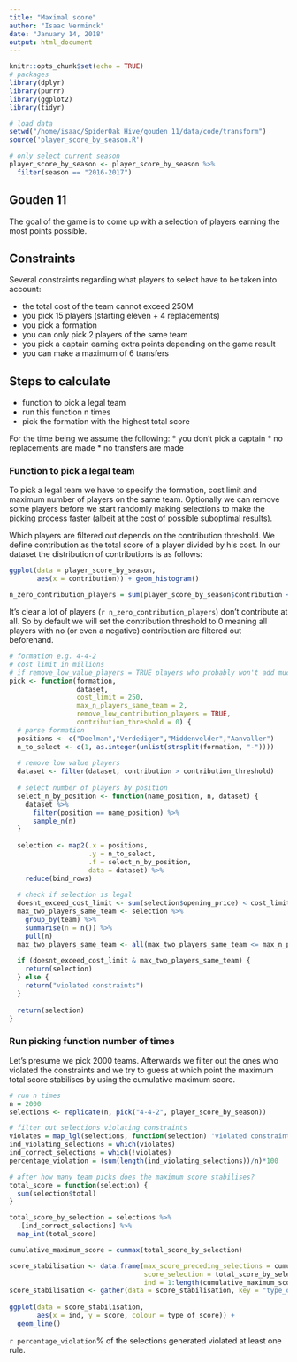 ```yaml
---
title: "Maximal score"
author: "Isaac Verminck"
date: "January 14, 2018"
output: html_document
---
```


```r
knitr::opts_chunk$set(echo = TRUE)
# packages
library(dplyr)
library(purrr)
library(ggplot2)
library(tidyr)

# load data
setwd("/home/isaac/SpiderOak Hive/gouden_11/data/code/transform")
source('player_score_by_season.R')

# only select current season
player_score_by_season <- player_score_by_season %>%
  filter(season == "2016-2017")
```

## Gouden 11

The goal of the game is to come up with a selection of players earning the most points possible. 

## Constraints

Several constraints regarding what players to select have to be taken into account:

* the total cost of the team cannot exceed 250M
* you pick 15 players (starting eleven + 4 replacements)
* you pick a formation
* you can only pick 2 players of the same team
* you pick a captain earning extra points depending on the game result
* you can make a maximum of 6 transfers 

## Steps to calculate

* function to pick a legal team
* run this function n times
* pick the formation with the highest total score

For the time being we assume the following:
* you don't pick a captain
* no replacements are made
* no transfers are made

### Function to pick a legal team

To pick a legal team we have to specify the formation, cost limit and maximum number of players on the same team. Optionally we can remove some players before we start randomly making selections to make the picking process faster (albeit at the cost of possible suboptimal results).

Which players are filtered out depends on the contribution threshold. We define contribution as the total score of a player divided by his cost. In our dataset the distribution of contributions is as follows:

```r
ggplot(data = player_score_by_season,
       aes(x = contribution)) + geom_histogram()

n_zero_contribution_players = sum(player_score_by_season$contribution <= 0)
```

It's clear a lot of players (`r n_zero_contribution_players`) don't contribute at all. So by default we will set the contribution threshold to 0 meaning all players with no (or even a negative) contribution are filtered out beforehand.

```r
# formation e.g. 4-4-2
# cost limit in millions
# if remove_low_value_players = TRUE players who probably won't add much (depending on contribution_threshold) are filtered out beforehand
pick <- function(formation,
                 dataset,
                 cost_limit = 250,
                 max_n_players_same_team = 2,
                 remove_low_contribution_players = TRUE,
                 contribution_threshold = 0) {
  # parse formation
  positions <- c("Doelman","Verdediger","Middenvelder","Aanvaller")
  n_to_select <- c(1, as.integer(unlist(strsplit(formation, "-"))))
  
  # remove low value players
  dataset <- filter(dataset, contribution > contribution_threshold)
  
  # select number of players by position
  select_n_by_position <- function(name_position, n, dataset) {
    dataset %>%
      filter(position == name_position) %>% 
      sample_n(n)
  }
  
  selection <- map2(.x = positions,
                    .y = n_to_select,
                    .f = select_n_by_position,
                    data = dataset) %>%
    reduce(bind_rows)
  
  # check if selection is legal
  doesnt_exceed_cost_limit <- sum(selection$opening_price) < cost_limit
  max_two_players_same_team <- selection %>%
    group_by(team) %>%
    summarise(n = n()) %>%
    pull(n)
  max_two_players_same_team <- all(max_two_players_same_team <= max_n_players_same_team)
  
  if (doesnt_exceed_cost_limit & max_two_players_same_team) {
    return(selection)
  } else {
    return("violated constraints")
  }
  
  return(selection)
}

```

### Run picking function number of times

Let's presume we pick 2000 teams. Afterwards we filter out the ones who violated the constraints and we try to guess at which point the maximum total score stabilises by using the cumulative maximum score.

```r
# run n times
n = 2000
selections <- replicate(n, pick("4-4-2", player_score_by_season))

# filter out selections violating constraints
violates = map_lgl(selections, function(selection) 'violated constraints' %in% selection)
ind_violating_selections = which(violates)
ind_correct_selections = which(!violates)
percentage_violation = (sum(length(ind_violating_selections))/n)*100

# after how many team picks does the maximum score stabilises?
total_score = function(selection) {
  sum(selection$total)
}

total_score_by_selection = selections %>%
  .[ind_correct_selections] %>%
  map_int(total_score)

cumulative_maximum_score = cummax(total_score_by_selection)

score_stabilisation <- data.frame(max_score_preceding_selections = cumulative_maximum_score,
                                  score_selection = total_score_by_selection,
                                  ind = 1:length(cumulative_maximum_score))
score_stabilisation <- gather(data = score_stabilisation, key = "type_of_score", value = "score", -ind)
  
ggplot(data = score_stabilisation,
       aes(x = ind, y = score, colour = type_of_score)) +
  geom_line()

```

`r percentage_violation`% of the selections generated violated at least one rule.

